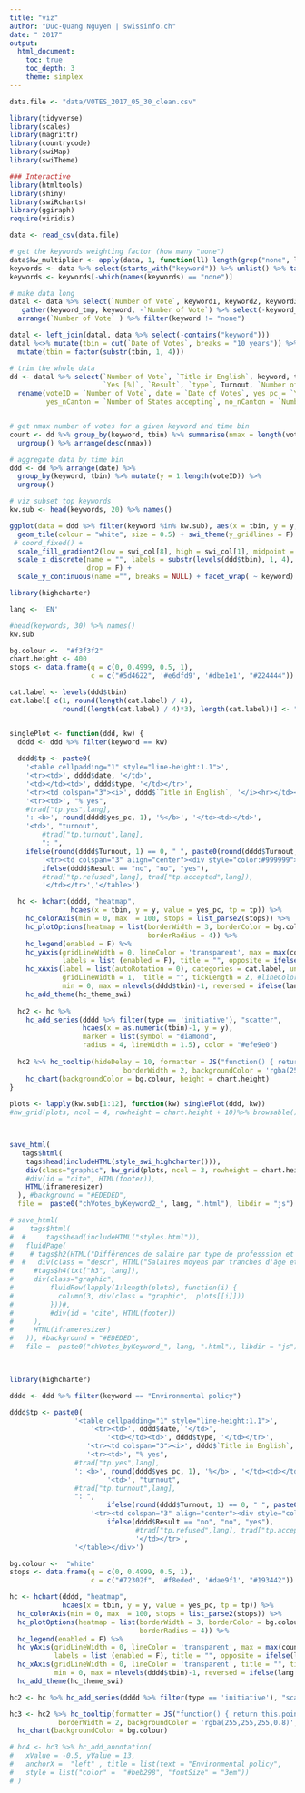 ```yaml
---
title: "viz"
author: "Duc-Quang Nguyen | swissinfo.ch"
date: " 2017"
output: 
  html_document:
    toc: true
    toc_depth: 3
    theme: simplex
---
```


```r

data.file <- "data/VOTES_2017_05_30_clean.csv"

library(tidyverse)
library(scales)
library(magrittr)
library(countrycode)
library(swiMap)
library(swiTheme)

### Interactive 
library(htmltools)
library(shiny)
library(swiRcharts)
library(ggiraph)
require(viridis)
```


```r
data <- read_csv(data.file)

# get the keywords weighting factor (how many "none")
data$kw_multiplier <- apply(data, 1, function(ll) length(grep("none", ll[c("keyword1", "keyword2", "keyword3")])))
keywords <- data %>% select(starts_with("keyword")) %>% unlist() %>% table() %>% sort(decreasing = T)
keywords <- keywords[-which(names(keywords) == "none")]

# make data long
datal <- data %>% select(`Number of Vote`, keyword1, keyword2, keyword3) %>%
   gather(keyword_tmp, keyword, -`Number of Vote`) %>% select(-keyword_tmp) %>% 
  arrange(`Number of Vote` ) %>% filter(keyword != "none")

datal <- left_join(datal, data %>% select(-contains("keyword")))
datal %<>% mutate(tbin = cut(`Date of Votes`, breaks = "10 years")) %>%
  mutate(tbin = factor(substr(tbin, 1, 4)))

# trim the whole data
dd <- datal %>% select(`Number of Vote`, `Title in English`, keyword, tbin, `Date of Votes`, 
                       `Yes [%]`, `Result`, `type`, Turnout, `Number of States accepting`, `Number of States rejecting`) %>%
  rename(voteID = `Number of Vote`, date = `Date of Votes`, yes_pc = `Yes [%]`, 
         yes_nCanton = `Number of States accepting`, no_nCanton = `Number of States rejecting`)


# get nmax number of votes for a given keyword and time bin
count <- dd %>% group_by(keyword, tbin) %>% summarise(nmax = length(voteID)) %>% 
  ungroup() %>% arrange(desc(nmax))

# aggregate data by time bin
ddd <- dd %>% arrange(date) %>% 
  group_by(keyword, tbin) %>% mutate(y = 1:length(voteID)) %>% 
  ungroup()
```


```r
# viz subset top keywords
kw.sub <- head(keywords, 20) %>% names()

ggplot(data = ddd %>% filter(keyword %in% kw.sub), aes(x = tbin, y = y, fill = `yes_pc`)) + 
  geom_tile(colour = "white", size = 0.5) + swi_theme(y_gridlines = F) + 
 # coord_fixed() +
  scale_fill_gradient2(low = swi_col[8], high = swi_col[1], midpoint = 50) +
  scale_x_discrete(name = "", labels = substr(levels(ddd$tbin), 1, 4), 
                   drop = F) +
  scale_y_continuous(name ="", breaks = NULL) + facet_wrap( ~ keyword)

```

```r
library(highcharter)

lang <- 'EN'

#head(keywords, 30) %>% names()
kw.sub

bg.colour <-  "#f3f3f2"
chart.height <- 400
stops <- data.frame(q = c(0, 0.4999, 0.5, 1), 
                    c = c("#5d4622", '#e6dfd9', '#dbe1e1', "#224444"))

cat.label <- levels(ddd$tbin)
cat.label[-c(1, round(length(cat.label) / 4),
             round((length(cat.label) / 4)*3), length(cat.label))] <- ""


singlePlot <- function(ddd, kw) {
  dddd <- ddd %>% filter(keyword == kw)   
  
  dddd$tp <- paste0(
    '<table cellpadding="1" style="line-height:1.1">',
    '<tr><td>', dddd$date, '</td>',
    '<td></td><td>', dddd$type, '</td></tr>',
    '<tr><td colspan="3"><i>', dddd$`Title in English`, '</i><hr></td></tr>',
    '<tr><td>', "% yes", 
    #trad["tp.yes",lang], 
    ': <b>', round(dddd$yes_pc, 1), '%</b>', '</td><td></td>',
    '<td>', "turnout",
		#trad["tp.turnout",lang],  
		": ",
    ifelse(round(dddd$Turnout, 1) == 0, " ", paste0(round(dddd$Turnout, 1), "%")), '</td></tr>',
		'<tr><td colspan="3" align="center"><div style="color:#999999">',
		ifelse(dddd$Result == "no", "no", "yes"),
		#trad["tp.refused",lang], trad["tp.accepted",lang]), 
		'</td></tr>','</table>')

  hc <- hchart(dddd, "heatmap", 
               hcaes(x = tbin, y = y, value = yes_pc, tp = tp)) %>%
    hc_colorAxis(min = 0, max  = 100, stops = list_parse2(stops)) %>%
    hc_plotOptions(heatmap = list(borderWidth = 3, borderColor = bg.colour, 
                                  borderRadius = 4)) %>%
    hc_legend(enabled = F) %>%
    hc_yAxis(gridLineWidth = 0, lineColor = 'transparent', max = max(count$nmax)-1, min = 2,
             labels = list (enabled = F), title = "", opposite = ifelse(lang == "AR", T, F)) %>%
    hc_xAxis(label = list(autoRotation = 0), categories = cat.label, uniqueNames = F,
             gridLineWidth = 1,  title = "", tickLength = 2, #lineColor = 'transparent',
             min = 0, max = nlevels(dddd$tbin)-1, reversed = ifelse(lang == "AR", T, F)) %>%
    hc_add_theme(hc_theme_swi)
  
  hc2 <- hc %>% 
    hc_add_series(dddd %>% filter(type == 'initiative'), "scatter", 
                  hcaes(x = as.numeric(tbin)-1, y = y), 
                  marker = list(symbol = "diamond", 
                  radius = 4, lineWidth = 1.5), color = "#efe9e0")
  
  hc2 %>% hc_tooltip(hideDelay = 10, formatter = JS("function() { return this.point.tp; }"), useHTML = T,
                            borderWidth = 2, backgroundColor = 'rgba(255,255,255,0.8)', style = list(padding = 3)) %>%
    hc_chart(backgroundColor = bg.colour, height = chart.height)
}
 
plots <- lapply(kw.sub[1:12], function(kw) singlePlot(ddd, kw))
#hw_grid(plots, ncol = 4, rowheight = chart.height + 10)%>% browsable()



save_html(
   tags$html(
    tags$head(includeHTML(style_swi_highcharter())),
    div(class="graphic", hw_grid(plots, ncol = 3, rowheight = chart.height + 1)),#,
    #div(id = "cite", HTML(footer)),
    HTML(iframeresizer)  
  ), #background = "#EDEDED", 
  file =  paste0("chVotes_byKeyword2_", lang, ".html"), libdir = "js")

# save_html(
#    tags$html(
#  #     tags$head(includeHTML("styles.html")),
#   fluidPage(
#    # tags$h2(HTML("Différences de salaire par type de professsion et par âge")), #txt["main.title", lang]),
#  #   div(class = "descr", HTML("Salaires moyens par tranches d'âge et professions en fonction du salaire moyen à moins de 30 ans")),
#     #tags$h4(txt["h3", lang]),
#     div(class="graphic", 
#         fluidRow(lapply(1:length(plots), function(i) {
#           column(3, div(class = "graphic",  plots[[i]]))
#         }))#,
#         #div(id = "cite", HTML(footer))
#     ),
#     HTML(iframeresizer)  
#   )), #background = "#EDEDED", 
#   file =  paste0("chVotes_byKeyword_", lang, ".html"), libdir = "js")
  



```

```r
library(highcharter)

dddd <- ddd %>% filter(keyword == "Environmental policy") 

dddd$tp <- paste0(
				'<table cellpadding="1" style="line-height:1.1">',
			        '<tr><td>', dddd$date, '</td>',
						'<td></td><td>', dddd$type, '</td></tr>',
			       '<tr><td colspan="3"><i>', dddd$`Title in English`, '</i><hr></td></tr>',
			       '<tr><td>', "% yes", 
				#trad["tp.yes",lang], 
				': <b>', round(dddd$yes_pc, 1), '%</b>', '</td><td></td>',
				   		'<td>', "turnout",
				#trad["tp.turnout",lang],  
				": ",
						ifelse(round(dddd$Turnout, 1) == 0, " ", paste0(round(dddd$Turnout, 1), "%")), '</td></tr>',
					'<tr><td colspan="3" align="center"><div style="color:#999999">',
						ifelse(dddd$Result == "no", "no", "yes"),
						       #trad["tp.refused",lang], trad["tp.accepted",lang]), 
						       '</td></tr>',
				'</table></div>')

bg.colour <-  "white"
stops <- data.frame(q = c(0, 0.4999, 0.5, 1), 
                    c = c("#72302f", '#f8eded', '#dae9f1', "#193442"))

hc <- hchart(dddd, "heatmap", 
             hcaes(x = tbin, y = y, value = yes_pc, tp = tp)) %>%
  hc_colorAxis(min = 0, max  = 100, stops = list_parse2(stops)) %>%
  hc_plotOptions(heatmap = list(borderWidth = 3, borderColor = bg.colour, 
                                borderRadius = 4)) %>%
  hc_legend(enabled = F) %>%
  hc_yAxis(gridLineWidth = 0, lineColor = 'transparent', max = max(count$nmax),
           labels = list (enabled = F), title = "", opposite = ifelse(lang == "AR", T, F)) %>%
  hc_xAxis(gridLineWidth = 0, lineColor = 'transparent', title = "", tickLength = 0, 
           min = 0, max = nlevels(dddd$tbin)-1, reversed = ifelse(lang == "AR", T, F)) %>%
  hc_add_theme(hc_theme_swi)

hc2 <- hc %>% hc_add_series(dddd %>% filter(type == 'initiative'), "scatter", hcaes(x = as.numeric(tbin)-1, y = y), marker = list(symbol = "diamond", radius = 4, lineWidth = 1.5), color = "#efe9e0")

hc3 <- hc2 %>% hc_tooltip(formatter = JS("function() { return this.point.tp; }"), useHTML = T,
			borderWidth = 2, backgroundColor = 'rgba(255,255,255,0.8)', style = list(padding = 3)) %>%
  hc_chart(backgroundColor = bg.colour)

# hc4 <- hc3 %>% hc_add_annotation(
#   xValue = -0.5, yValue = 13, 
#   anchorX =  "left" , title = list(text = "Environmental policy", 
#   style = list("color" =  "#beb298", "fontSize" = "3em"))
# )

```